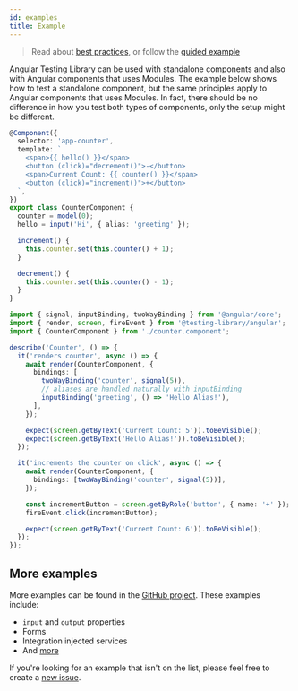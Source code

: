 ```yaml
---
id: examples
title: Example
---
```


> Read about
> [best practices](https://timdeschryver.dev/blog/good-testing-practices-with-angular-testing-library),
> or follow the
> [guided example](https://timdeschryver.dev/blog/getting-the-most-value-out-of-your-angular-component-tests)

Angular Testing Library can be used with standalone components and also with Angular components that uses Modules.
The example below shows how to test a standalone component, but the same principles apply to Angular components that uses Modules.
In fact, there should be no difference in how you test both types of components, only the setup might be different.

```ts title="counter.component.ts"
@Component({
  selector: 'app-counter',
  template: `
    <span>{{ hello() }}</span>
    <button (click)="decrement()">-</button>
    <span>Current Count: {{ counter() }}</span>
    <button (click)="increment()">+</button>
  `,
})
export class CounterComponent {
  counter = model(0);
  hello = input('Hi', { alias: 'greeting' });

  increment() {
    this.counter.set(this.counter() + 1);
  }

  decrement() {
    this.counter.set(this.counter() - 1);
  }
}
```

```typescript title="counter.component.spec.ts"
import { signal, inputBinding, twoWayBinding } from '@angular/core';
import { render, screen, fireEvent } from '@testing-library/angular';
import { CounterComponent } from './counter.component';

describe('Counter', () => {
  it('renders counter', async () => {
    await render(CounterComponent, {
      bindings: [
        twoWayBinding('counter', signal(5)),
        // aliases are handled naturally with inputBinding
        inputBinding('greeting', () => 'Hello Alias!'),
      ],
    });

    expect(screen.getByText('Current Count: 5')).toBeVisible();
    expect(screen.getByText('Hello Alias!')).toBeVisible();
  });

  it('increments the counter on click', async () => {
    await render(CounterComponent, {
      bindings: [twoWayBinding('counter', signal(5))],
    });

    const incrementButton = screen.getByRole('button', { name: '+' });
    fireEvent.click(incrementButton);

    expect(screen.getByText('Current Count: 6')).toBeVisible();
  });
});
```

## More examples

More examples can be found in the
[GitHub project](https://github.com/testing-library/angular-testing-library/tree/master/apps/example-app/src/app/examples).
These examples include:

- `input` and `output` properties
- Forms
- Integration injected services
- And
  [more](https://github.com/testing-library/angular-testing-library/tree/master/apps/example-app/src/app/examples)

If you're looking for an example that isn't on the list, please feel free to
create a
[new issue](https://github.com/testing-library/angular-testing-library/issues/new).
